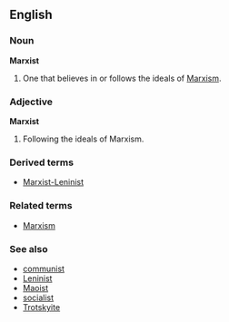 ==English==
===Noun===
'''Marxist'''

# One that believes in or follows the ideals of [[Marxism]].

===Adjective===
'''Marxist'''

# Following the ideals of Marxism.

===Derived terms===
*[[Marxist-Leninist]]

===Related terms===
*[[Marxism]]

===See also===
*[[communist]]
*[[Leninist]]
*[[Maoist]]
*[[socialist]]
*[[Trotskyite]]